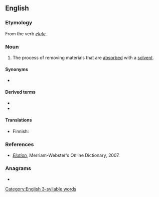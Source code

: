 {{also|élution}}
==English==

===Etymology===
From the verb ''[[elute]]''.

===Noun===
{{en-noun|~}}

# {{lb|en|analytical chemistry}} The process of removing materials that are [[absorbed]] with a [[solvent]].

====Synonyms====
* {{l|en|desorption}}

====Derived terms====
* {{l|en|coelution}}
* {{l|en|electroelution}}

====Translations====
{{trans-top|process of separating solvent and dissolved material}}
* Finnish: {{t|fi|eluutio}}
{{trans-mid}}
{{trans-bottom}}

===References===
* ''[http://www.m-w.com/cgi-bin/dictionary?book=Dictionary&va=elution Elution]'', Merriam-Webster's Online Dictionary, 2007.

===Anagrams===
* {{anagrams|en|line out|line-out|lineout|outline}}

[[Category:English 3-syllable words]]